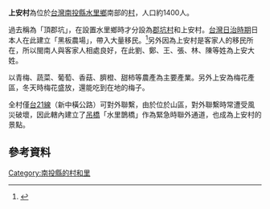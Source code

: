 

'''上安村'''為位於[[台灣|台灣]][[南投縣|南投縣]][[水里鄉|水里鄉]]南部的[[村|村]]，人口約1400人。

過去稱為「頂郡坑」，在設置水里鄉時才分設為[[郡坑村|郡坑村]]和上安村。[[台灣日治時期|台灣日治時期]]日本人在此建立「黑板農場」，帶入大量移民。<ref>{{cite web| title=上安村之旅| url=http://www.hakka.gov.tw/ct.asp?xItem=12328&ctNode=1922&mp=1914| publisher=客家委員會| accessdate=2012-02-24}}{{Dead link|date=2018年8月 |bot=InternetArchiveBot |fix-attempted=yes }}</ref>另外因為上安村是客家人的移民所在，所以閩南人與客家人相處良好，在此劉、鄭、王、張、林、陳等姓為上安大姓。

以青梅、蔬菜、葡萄、香菇、臍橙、甜柿等農產為主要產業。另外上安為梅花產區，冬天時梅花盛放，還能吃到在地的梅子。

全村僅[[台21線|台21線]]（新中橫公路）可對外聯繫，由於位於山區，對外聯繫時常遭受風災破壞，因此轄內建立了[[吊橋|吊橋]]「水里鵲橋」作為緊急時聯外通道，也成為上安村的景點。

==參考資料==
{{reflist}}

{{新中橫公路}}
{{南投縣水里鄉行政區劃}}

[[Category:南投縣的村和里|Category:南投縣的村和里]]